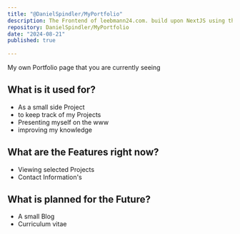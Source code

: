 ```yaml
---
title: "@DanielSpindler/MyPortfolio"
description: The Frontend of leebmann24.com. build upon NextJS using the AppRouter. It is designed to be used together with Relay graphQL. Using ShadCN Customized Components. Utilizing ServerActions and more from NextJS.
repository: DanielSpindler/MyPortfolio
date: "2024-08-21"
published: true
  
---
```

My own Portfolio page that you are currently seeing

## What is it used for?

 - As a small side Project
 - to keep track of my Projects
 - Presenting myself on the www
 - improving my knowledge

 ## What are the Features right now?

 - Viewing selected Projects
 - Contact Information's

 ## What is planned for the Future?

 - A small Blog
 - Curriculum vitae